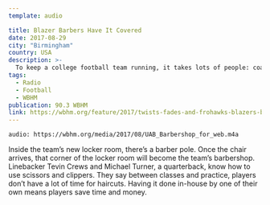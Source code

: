 ```yaml
---
template: audio

title: Blazer Barbers Have It Covered
date: 2017-08-29
city: "Birmingham"
country: USA
description: >-
  To keep a college football team running, it takes lots of people: coaches, physical therapists, boosters, and maybe even a team psychologist. To keep players looking sharp underneath the helmets, there’s the team barber. Or as is the case for the UAB Blazers football team, make that barbers.
tags:
  - Radio
  - Football
  - WBHM
publication: 90.3 WBHM
link: https://wbhm.org/feature/2017/twists-fades-and-frohawks-blazers-barbers-gotcha-covered/
---
```


`audio: https://wbhm.org/media/2017/08/UAB_Barbershop_for_web.m4a`

Inside the team’s new locker room, there’s a barber pole. Once the chair arrives, that corner of the locker room will become the team’s barbershop. Linebacker Tevin Crews and Michael Turner, a quarterback, know how to use scissors and clippers. They say between classes and practice, players don’t have a lot of time for haircuts. Having it done in-house by one of their own means players save time and money.
